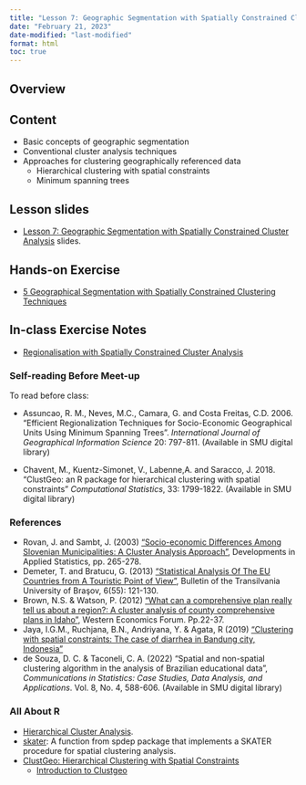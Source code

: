 ```yaml
---
title: "Lesson 7: Geographic Segmentation with Spatially Constrained Cluster Analysis"
date: "February 21, 2023"
date-modified: "last-modified"
format: html
toc: true
---
```


## Overview

## Content

-   Basic concepts of geographic segmentation
-   Conventional cluster analysis techniques
-   Approaches for clustering geographically referenced data
    -   Hierarchical clustering with spatial constraints
    -   Minimum spanning trees

## Lesson slides

-   [Lesson 7: Geographic Segmentation with Spatially Constrained Cluster Analysis](..\lesson\Lesson07\Lesson07-SCCA.html) slides.

## Hands-on Exercise

-   [5 Geographical Segmentation with Spatially Constrained Clustering Techniques](https://r4gdsa.netlify.app/chap05.html)

## In-class Exercise Notes

-   [Regionalisation with Spatially Constrained Cluster Analysis](https://isss624.netlify.app/in-class_ex/in-class_ex3/in-class_ex3)

### Self-reading Before Meet-up

To read before class:

-   Assuncao, R. M., Neves, M.C., Camara, G. and Costa Freitas, C.D. 2006. "Efficient Regionalization Techniques for Socio-Economic Geographical Units Using Minimum Spanning Trees". *International Journal of Geographical Information Science* 20: 797-811. (Available in SMU digital library)

-   Chavent, M., Kuentz-Simonet, V., Labenne,A. and Saracco, J. 2018. "ClustGeo: an R package for hierarchical clustering with spatial constraints" *Computational Statistics*, 33: 1799-1822. (Available in SMU digital library)

### References

-   Rovan, J. and Sambt, J. (2003) ["Socio-economic Differences Among Slovenian Municipalities: A Cluster Analysis Approach"](http://citeseerx.ist.psu.edu/viewdoc/download?doi=10.1.1.126.4636&rep=rep1&type=pdf), Developments in Applied Statistics, pp. 265-278.\
-   Demeter, T. and Bratucu, G. (2013) ["Statistical Analysis Of The EU Countries from A Touristic Point of View"](https://search-proquest-com.libproxy.smu.edu.sg/docview/1510289237?rfr_id=info%3Axri%2Fsid%3Aprimo), Bulletin of the Transilvania University of Braşov, 6(55): 121-130.
-   Brown, N.S. & Watson, P. (2012) ["What can a comprehensive plan really tell us about a region?: A cluster analysis of county comprehensive plans in Idaho"](https://ageconsearch.umn.edu/record/176591/files/WEFFall2012v11n2_Brown.pdf), Western Economics Forum. Pp.22-37.
-   Jaya, I.G.M., Ruchjana, B.N., Andriyana, Y. & Agata, R (2019) ["Clustering with spatial constraints: The case of diarrhea in Bandung city, Indonesia"](https://iopscience.iop.org/article/10.1088/1742-6596/1397/1/012068)
-   de Souza, D. C. & Taconeli, C. A. (2022) "Spatial and non-spatial clustering algorithm in the analysis of Brazilian educational data", *Communications in Statistics: Case Studies, Data Analysis, and Applications*. Vol. 8, No. 4, 588-606. (Available in SMU digital library)

### All About R

-   [Hierarchical Cluster Analysis](http://uc-r.github.io/hc_clustering).
-   [skater](https://www.rdocumentation.org/packages/spdep/versions/0.8-1/topics/skater): A function from spdep package that implements a SKATER procedure for spatial clustering analysis.
-   [ClustGeo: Hierarchical Clustering with Spatial Constraints](https://cran.r-project.org/web/packages/ClustGeo/index.html)
    -   [Introduction to Clustgeo](https://cran.r-project.org/web/packages/ClustGeo/vignettes/intro_ClustGeo.html)

